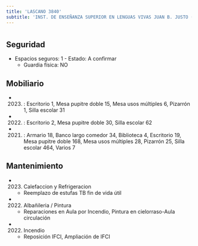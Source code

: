 ```yaml
---
title: 'LASCANO 3840'
subtitle: 'INST. DE ENSEÑANZA SUPERIOR EN LENGUAS VIVAS JUAN B. JUSTO (SEDE)'
---
```


#


## Seguridad

*  Espacios seguros: 1 - Estado: A confirmar 
    + Guardia física: NO





## Mobiliario

*  (2023) : Escritorio 1, Mesa pupitre doble 15, Mesa usos múltiples 6, Pizarrón 1, Silla escolar 31 

*  (2022) : Escritorio 2, Mesa pupitre doble 30, Silla escolar 62 

*  (2021) : Armario 18, Banco largo comedor 34, Biblioteca 4, Escritorio 19, Mesa pupitre doble 168, Mesa usos múltiples 28, Pizarrón 25, Silla escolar 464, Varios 7 





## Mantenimiento

*  (2023) Calefaccion y Refrigeracion 
    + Reemplazo de estufas TB fin de vida útil

*  (2022) Albañileria / Pintura 
    + Reparaciones en Aula por Incendio, Pintura en cielorraso-Aula circulación

*  (2022) Incendio 
    + Reposición IFCI, Ampliación de IFCI



